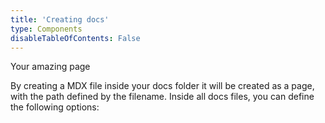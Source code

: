 ```yaml
---
title: 'Creating docs'
type: Components
disableTableOfContents: False
---
```


Your amazing page

By creating a MDX file inside your docs folder it will be created as a page, with the path defined by the filename.
Inside all docs files, you can define the following options:

